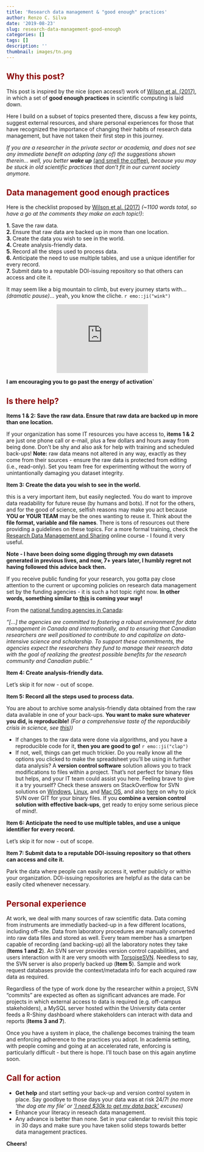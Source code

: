 ```yaml
---
title: 'Research data management & "good enough" practices'
author: Renzo C. Silva
date: '2019-08-23'
slug: research-data-management-good-enough
categories: []
tags: []
description: ''
thumbnail: images/tn.png
---
```


## <span style="color:darkred">Why this post?</span>
  
This post is inspired by the nice (open access!) work of [Wilson et al. (2017)](https://doi.org/10.1371/journal.pcbi.1005510), in which a set of **good enough practices** in scientific computing is laid down. 

Here I build on a subset of topics presented there, discuss a few key points, suggest external resources, and share personal experiences for those that have recognized the importance of changing their habits of research data management, but have not taken their first step in this journey.

*If you are a researcher in the private sector or academia, and does not see any immediate benefit on adopting (any of) the suggestions shown therein... well, you better **wake up** *[(and smell the coffee)](https://www.youtube.com/watch?v=5mDrPKFsDVE)*, because you may be stuck in old scientific practices that don't fit in our current society anymore.*


## <span style="color:darkred">Data management good enough practices</span>

Here is the checklist proposed by [Wilson et al. (2017)](https://doi.org/10.1371/journal.pcbi.1005510)  *(~1100 words total, so have a go at the comments they make on each topic!)*:

**1. **Save the raw data.  
**2. **Ensure that raw data are backed up in more than one location.  
**3. **Create the data you wish to see in the world.  
**4. **Create analysis-friendly data.  
**5. **Record all the steps used to process data.  
**6. **Anticipate the need to use multiple tables, and use a unique identifier for every record.  
**7. **Submit data to a reputable DOI-issuing repository so that others can access and cite it.  

It may seem like a big mountain to climb, but every journey starts with...*(dramatic pause)*... yeah, you know the cliche. `r emo::ji("wink")` 

<p align = 'center'><iframe src="https://giphy.com/embed/oQBGUspHX6JNe" width="240" height="180" frameBorder="0" class="giphy-embed" allowFullScreen></iframe><p><a href="https://giphy.com/gifs/scary-climb-aligator-oQBGUspHX6JNe"></a></p></p>

**I am encouraging you to go past the energy of activation`**

## <span style="color:darkred">Is there help?</span>

**Items 1 & 2: Save the raw data. Ensure that raw data are backed up in more than one location.**  

If your organization has some IT resources you have access to, **items 1 & 2** are just one phone call or e-mail, plus a few dollars and hours away from being done. Don't be shy and also ask for help with training and scheduled back-ups! **Note:** raw data means not altered in any way, exactly as they come from their sources - ensure the raw data is protected from editing (i.e., read-only). Set you team free for experimenting without the worry of unintantionally damaging you dataset integrity.

**Item 3: Create the data you wish to see in the world.**  

this is a very important item, but easily neglected. You do want to improve data readability for future reuse (by humans and bots). If not for the others, and for the good of science, selfish reasons may make you act because **YOU or YOUR TEAM** may be the ones wanting to reuse it. Think about the **file format, variable and file names**. There is tons of resources out there providing a guidelines on these topics. For a more formal training, check the [Research Data Management and Sharing](https://www.coursera.org/learn/data-management) online course - I found it very useful.

**Note - I have been doing some digging through my own datasets generated in previous lives, and now, 7+ years later, I humbly regret not having followed this advice back then.** 

If you receive public funding for your research, you gotta pay close attention to the current or upcoming policies on research data management set by the funding agencies - it is such a hot topic right now. **In other words, something similar to [this](http://www.dcc.ac.uk/sites/default/files/documents/resource/DMP/DMP_Checklist_2013.pdf) is coming your way!** 

From the [national funding agencies in Canada](http://www.science.gc.ca/eic/site/063.nsf/eng/h_547652FB.html): 


*"[...] the agencies are committed to fostering a robust environment for data management in Canada and internationally, and to ensuring that Canadian researchers are well positioned to contribute to and capitalize on data-intensive science and scholarship. To support these commitments, the agencies expect the researchers they fund to manage their research data with the goal of realizing the greatest possible benefits for the research community and Canadian public."*


**Item 4: Create analysis-friendly data.**   

Let's skip it for now - out of scope.     

**Item 5: Record all the steps used to process data.** 

You are about to archive some analysis-friendly data obtained from the raw data available in one of your back-ups. **You want to make sure whatever you did, is reproducible!** *(For a comprehensive taste of the reporducibily crisis in science, see [this](https://www.nature.com/collections/prbfkwmwvz)))*  

- If changes to the raw data were done via algorithms, and you have a reproducible code for it, **then you are good to go!** `r emo::ji("clap")`  
- If not, well, things can get much trickier. Do you really know all the options you clicked to make the spreadsheet you'll be using in further data analysis? A **version control software** solution allows you to track modifications to files within a project. That's not perfect for binary files but helps, and your IT team could assist you here. Feeling brave to give it a try yourself? Check these answers on StackOverflow for SVN solutions on [Windows](https://stackoverflow.com/questions/3376742/setup-an-svn-server), [Linux](https://stackoverflow.com/questions/60736/how-to-set-up-a-subversion-svn-server-on-gnu-linux-ubuntu), and [Mac OS](https://stackoverflow.com/questions/12530085/how-to-setup-svn-on-mac-os-x-10-8-2), and also [here](https://svnvsgit.com/) on why to pick SVN over GIT for your binary files. If you **combine a version control solution with effective back-ups**, get ready to enjoy some serious piece of mind!. 

**Item 6: Anticipate the need to use multiple tables, and use a unique identifier for every record.**  

Let's skip it for now - out of scope.  

**Item 7: Submit data to a reputable DOI-issuing repository so that others can access and cite it.**  

Park the data where people can easily access it, wether publicly or within your organization. DOI-issuing repositories are helpful as the data can be easily cited whenever necessary. 


## <span style="color:darkred">Personal experience</span>

At work, we deal with many sources of raw scientific data. Data coming from instruments are immediatly backed-up in a few different locations, including off-site. Data from laboratory procedures are manually converted into raw data files and stored as well. Every team member has a smartpen capable of recording (and backing-up) all the laboratory notes they take (**Items 1 and 2**). An SVN server provides version control capabilities, and users interaction with it are very smooth with [TorsoiseSVN](https://tortoisesvn.net/). Needless to say, the SVN server is also properly backed up (**Item 5**). Sample and work request databases provide the context/metadata info for each acquired raw data as required. 

Regardless of the type of work done by the researcher within a project, SVN "commits" are expected as often as significant advances are made. For projects in which external access to data is required (e.g. off-campus stakeholders), a MySQL server hosted within the University data center feeds a R-Shiny dashboard where stakeholders can interact with data and reports (**Items 3 and 7**). 

Once you have a system in place, the challenge becomes training the team and enforcing adherence to the practices you adopt. In academia setting, with people coming and going at an accelerated rate, enforcing is particularly difficult - but there is hope. I'll touch base on this again anytime soon. 

## <span style="color:darkred">Call for action</span>

- **Get help** and start setting your back-up and version control system in place. Say goodbye to those days your data was at risk 24/7! *(no more 'the dog ate my file' or ['I need $30k to get my data back'](https://www.us-cert.gov/Ransomware) excuses)*
- Enhance your literacy in reseach data management. 
- Any advance is better than none. Set in your calendar to revisit this topic in 30 days and make sure you have taken solid steps towards better data management practices. 

**Cheers!**


